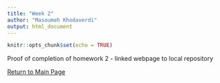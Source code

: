 ```yaml
---
title: "Week 2"
author: "Masoumeh Khodaverdi"
output: html_document
---
```


```r
knitr::opts_chunk$set(echo = TRUE)
```

Proof of completion of homework 2 - linked webpage to local repository

[Return to Main Page](home.html)
